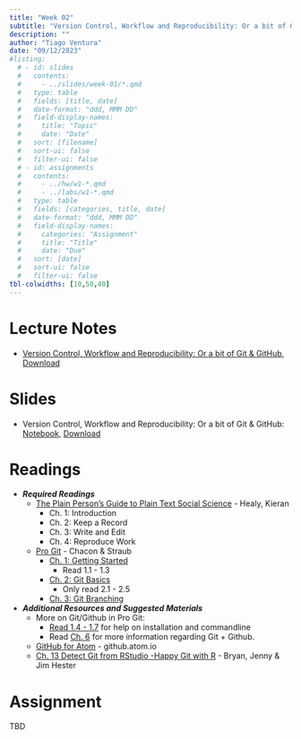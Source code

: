 ```yaml
---
title: "Week 02"
subtitle: "Version Control, Workflow and Reproducibility: Or a bit of Git & GitHub"
description: ""
author: "Tiago Ventura"
date: "09/12/2023"
#listing:
  # - id: slides
  #   contents:
  #     - ../slides/week-01/*.qmd
  #   type: table
  #   fields: [title, date]
  #   date-format: "ddd, MMM DD"
  #   field-display-names:
  #     title: "Topic"
  #     date: "Date"
  #   sort: [filename]
  #   sort-ui: false
  #   filter-ui: false
  # - id: assignments
  #   contents:
  #     - ../hw/w1-*.qmd
  #     - ../labs/w1-*.qmd
  #   type: table
  #   fields: [categories, title, date]
  #   date-format: "ddd, MMM DD"
  #   field-display-names:
  #     categories: "Assignment"
  #     title: "Title"
  #     date: "Due"
  #   sort: [date]
  #   sort-ui: false
  #   filter-ui: false
tbl-colwidths: [10,50,40]
---
```


# Lecture Notes

-   [Version Control, Workflow and Reproducibility: Or a bit of Git & GitHub](/lecture_notes/week-2/_version_control_git.html), <a href="/lecture_notes/week-2/_version_control_git.ipynb" download> Download </a>

# Slides

-   Version Control, Workflow and Reproducibility: Or a bit of Git & GitHub: [Notebook](/lecture_notes/week-2/_version_control_git.html), <a href="/lecture_notes/week-2/_version_control_git.ipynb" download> Download </a>

# Readings

-   ***Required Readings***
    -   [The Plain Person's Guide to Plain Text Social Science](http://plain-text.co/) - Healy, Kieran
        -   Ch. 1: Introduction
        -   Ch. 2: Keep a Record
        -   Ch. 3: Write and Edit
        -   Ch. 4: Reproduce Work
    -   [Pro Git](https://git-scm.com/book/en/v2) - Chacon & Straub
        -   [Ch. 1: Getting Started](https://git-scm.com/book/en/v2/Getting-Started-About-Version-Control)
            -   Read 1.1 - 1.3
        -   [Ch. 2: Git Basics](https://git-scm.com/book/en/v2/Git-Basics-Getting-a-Git-Repository)
            -   Only read 2.1 - 2.5
        -   [Ch. 3: Git Branching](https://git-scm.com/book/en/v2/Git-Branching-Branches-in-a-Nutshell)
-   ***Additional Resources and Suggested Materials***</font>
    -   More on Git/Github in Pro Git:
        -   [Read 1.4 - 1.7](https://git-scm.com/book/en/v2/Getting-Started-The-Command-Line) for help on installation and commandline
        -   Read [Ch. 6](https://git-scm.com/book/en/v2/GitHub-Account-Setup-and-Configuration) for more information regarding Git + Github.
    -   [GitHub for Atom](https://github.atom.io/) - github.atom.io
    -   [Ch. 13 Detect Git from RStudio -Happy Git with R](https://happygitwithr.com/rstudio-see-git.html) - Bryan, Jenny & Jim Hester

# Assignment

TBD
